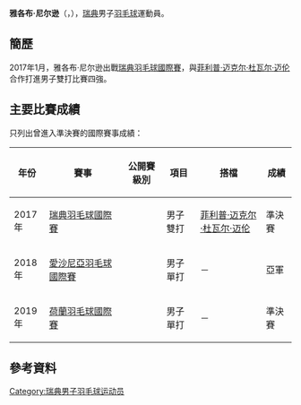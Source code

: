 {{noteTA|G1=Badminton}}
{{Infobox 羽球選手
| playername              = 雅各布·尼尔逊<br/>{{lang|sv|Jacob Nilsson}}
| image                   = 
| size                    = 
| caption                 = 
| birth_name              = 
| date_of_birth           = {{birth_date_and_age|1994|1|1}}
| place_of_birth          = 
| height                  = 
| weight                  = 
| event                   = 男子單打、男子雙打、混合雙打
| country                 = {{SWE}}
| years_active            = 
| handedness              = 
| coach                   = 
| highest_ranking         = 第188位（男單）
| date_of_highest_ranking = 2016年11月17日<ref name="ranking">{{en}}[http://bwfcontent.tournamentsoftware.com/ranking/player.aspx?id=12799&player=728413 BWF World Ranking - Ranking of Jacob NILSSON (76972)]</ref>
| current_ranking         = 第204位（男單）<br/>第479位（男雙-[[菲利普·迈克尔·杜瓦尔·迈伦|迈伦]]）<br/>第644位（混雙-[[伊琳娜·阿美莱·安德森|安德森]]）
| date_of_current_ranking = 2017年2月2日<ref>{{en}}[http://bwfcontent.tournamentsoftware.com/ranking/category.aspx?id=12799&category=472 BWF World Ranking - BWF世界排名榜 (2/2/2017) - Men's singles]</ref><ref>{{en}}[http://bwfcontent.tournamentsoftware.com/ranking/category.aspx?id=12799&category=474 BWF World Ranking - BWF世界排名榜 (2/2/2017) - Men's doubles]</ref><ref>{{en}}[http://bwfcontent.tournamentsoftware.com/ranking/category.aspx?id=12799&category=476 BWF World Ranking - BWF世界排名榜 (2/2/2017) - Mixed doubles] {{Wayback|url=http://bwfcontent.tournamentsoftware.com/ranking/category.aspx?id=12799&category=476 |date=20180127160625 }}</ref>
| played                  = 68勝–59負（男單）<br/>16勝–19負（男雙）<br/>4勝–1負（混雙）
| titles                  = 
| bwf_profile             = 347BC78A-E240-43B3-9596-E3438EB74280
| bwf_id                  = 76972
| updated                 = 2017年2月6日
}}
{{MedalTableTop}}
{{MedalSport | 男子[[羽毛球|羽毛球]]}}
{{MedalCountry | {{SWE}}}}
{{MedalBottom}}
'''雅各布·尼尔逊'''（{{lang-sv|'''Jacob Nilsson'''}}，{{bd|1994年|1月1日||}}），[[瑞典|瑞典]]男子[[羽毛球|羽毛球]]運動員。

==簡歷==
2017年1月，雅各布·尼尔逊出戰[[2017年瑞典羽毛球國際賽|瑞典羽毛球國際賽]]，與[[菲利普·迈克尔·杜瓦尔·迈伦|菲利普·迈克尔·杜瓦尔·迈伦]]合作打進男子雙打比賽四強。

==主要比賽成績==
只列出曾進入準決賽的國際賽事成績：
{| class=wikitable style="text-align:center; font-size:small;" 
!width="50"|年份
!width="180"|賽事
!width="80"|公開賽級別
!width="60"|項目
!width="150"|搭檔
!width="50"|成績
|-
!rowspan="1"|2017年
|[[2017年瑞典羽毛球國際賽|瑞典羽毛球國際賽]]
|{{BWFIS}}
|男子雙打
|[[菲利普·迈克尔·杜瓦尔·迈伦|菲利普·迈克尔·杜瓦尔·迈伦]]
|bgcolor="#b8860b"|準決賽
|-
!rowspan="1"|2018年
|[[2018年愛沙尼亞羽毛球國際賽|愛沙尼亞羽毛球國際賽]]
|{{BWFIS}}
|男子單打
|－
|bgcolor="silver"|亞軍
|-
!rowspan="1"|2019年
|[[2019年荷蘭羽毛球國際賽|荷蘭羽毛球國際賽]]
|{{BWFIS}}
|男子單打
|－
|bgcolor="#b8860b"|準決賽
|}
{{BWF賽事級別索引}}

==參考資料==
{{Reflist}}

{{DEFAULTSORT:Nilsson, Jacob}}
[[Category:瑞典男子羽毛球运动员|Category:瑞典男子羽毛球运动员]]